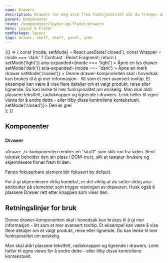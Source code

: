 ```yaml
---
name: Drawers
description: Drawers lar deg vise frem funksjonalitet når du trenger det fra kanten av siden.
parent: Komponenter
route: /komponenter/layout-og-flater/drawers
menu: Layout & Flater
npmPackage: layout
tags: drawer, skuff, skoff, panel, side
---
```



<PageHeader />

<Playground hideContrastOption>
  {() => {
    const [mode, setMode] = React.useState('closed');
    const Wrapper = mode === 'dark' ? Contrast : React.Fragment;
    return (
      <div>
        <ButtonGroup>
          <PrimaryButton
            onClick={() => setMode('light')}
            aria-expanded={mode === 'light'}
          >
            Åpne en lys drawer
          </PrimaryButton>
          <SecondaryButton
            onClick={() => setMode('dark')}
            aria-expanded={mode === 'dark'}
          >
            Åpne en mørk drawer
          </SecondaryButton>
        </ButtonGroup>
        <Drawer
          contrast={mode === 'dark'}
          title="Litt mer informasjon"
          open={mode !== 'closed'}
          onDismiss={() => setMode('closed')}
        >
          <Paragraph>
            Denne drawer-komponenten skal i hovedsak kun brukes til å gi mer
            informasjon - litt som et mer avansert tooltip. Et eksempel kan være
            å vise flere detaljer om et valgt produkt, reise eller lignende. Du
            kan lenke til mer funksjonalitet om ønskelig.
          </Paragraph>
          <Paragraph>
            Man skal aldri plassere tekstfelt, radioknapper og lignende i
            drawers. Lenk heller til egne views for å endre dette - eller tilby
            disse kontrollene kontekstuelt.
          </Paragraph>
          <PrimaryButton type="button" onClick={() => setMode('closed')}>
            Den er grei
          </PrimaryButton>
        </Drawer>
      </div>
    );
  }}
</Playground>

## Komponenter

### Drawer

<ImportStatement imports="Drawer" />
<Props of={Drawer} />

`<Drawer />`-komponenten rendrer en "skuff" som sklir inn fra siden. Rent teknisk beholder den sin plass i DOM-treet, slik at tastatur-brukere og skjermlesere finner frem til den.

Første fokuserbare element blir fokusert by default.

<BannerAlertBox variant="info" title="Husk på aria-attributtene!">
  For å gi skjermlesere riktig kontekst, er det viktig at du setter riktig
  aria-attributter på elementet som trigger visningen av draweren. Husk også å
  plassere <CodeText>Drawer</CodeText> rett etter knappen som viser den.
</BannerAlertBox>

## Retningslinjer for bruk

Denne drawer-komponenten skal i hovedsak kun brukes til å gi mer
informasjon - litt som et mer avansert tooltip. Et eksempel kan være
å vise flere detaljer om et valgt produkt, reise eller lignende. Du
kan lenke til mer funksjonalitet om ønskelig.

Man skal aldri plassere tekstfelt, radioknapper og lignende i
drawers. Lenk heller til egne views for å endre dette - eller tilby
disse kontrollene kontekstuelt.
